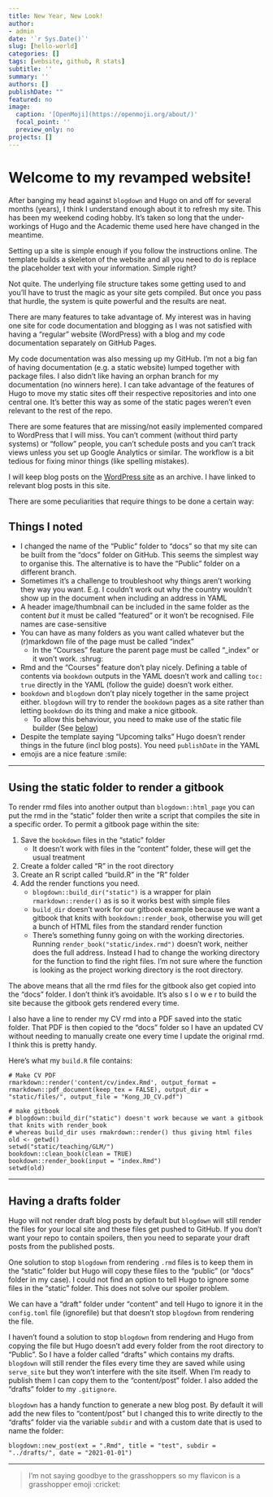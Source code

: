 ```yaml
---
title: New Year, New Look!
author:
- admin
date: '`r Sys.Date()`'
slug: [hello-world]
categories: []
tags: [website, github, R stats]
subtitle: ''
summary: ''
authors: []
publishDate: ""
featured: no
image:
  caption: '[OpenMoji](https://openmoji.org/about/)'
  focal_point: ''
  preview_only: no
projects: []
---
```


# Welcome to my revamped website!

After banging my head against `blogdown` and Hugo on and off for several months (years), I think I understand enough about it to refresh my site. This has been my weekend coding hobby. It's taken so long that the under-workings of Hugo and the Academic theme used here have changed in the meantime.  

Setting up a site is simple enough if you follow the instructions online. The template builds a skeleton of the website and all you need to do is replace the placeholder text with your information. Simple right?  

Not quite. The underlying file structure takes some getting used to and you'll have to trust the magic as your site gets compiled. But once you pass that hurdle, the system is quite powerful and the results are neat. 

There are many features to take advantage of. My interest was in having one site for code documentation and blogging as I was not satisfied with having a "regular" website (WordPress) with a blog and my code documentation separately on GitHub Pages. 

My code documentation was also messing up my GitHub. I'm not a big fan of having documentation (e.g. a static website) lumped together with package files. I also didn't like having an orphan branch for my documentation (no winners here). I can take advantage of the features of Hugo to move my static sites off their respective repositories and into one central one. It's better this way as some of the static pages weren't even relevant to the rest of the repo.

There are some features that are missing/not easily implemented compared to WordPress that I will miss. You can't comment (without third party systems) or "follow" people, you can't schedule posts and you can't track views unless you set up Google Analytics or similar. The workflow is a bit tedious for fixing minor things (like spelling mistakes).

I will keep blog posts on the [WordPress site](https://jacintakongresearch.wordpress.com) as an archive. I have linked to relevant blog posts in this site. 

There are some peculiarities that require things to be done a certain way:

## Things I noted

* I changed the name of the "Public" folder to "docs" so that my site can be built from the "docs" folder on GitHub. This seems the simplest way to organise this. The alternative is to have the "Public" folder on a different branch.
* Sometimes it's a challenge to troubleshoot why things aren't working they way you want. E.g. I couldn't work out why the country wouldn't show up in the document when including an address in YAML
* A header image/thumbnail can be included in the same folder as the content *but* it must be called "featured" or it won't be recognised. File names are case-sensitive
* You can have as many folders as you want called whatever but the (r)markdown file of the page must be called "index"
    * In the "Courses" feature the parent page must be called "_index" or it won't work. :shrug:
* Rmd and the "Courses" feature don't play nicely. Defining a table of contents via `bookdown` outputs in the YAML doesn't work and calling `toc: true` directly in the YAML (follow the guide) doesn't work either.
* `bookdown` and `blogdown` don't play nicely together in the same project either. `blogdown` will try to render the `bookdown` pages as a site rather than letting `bookdown` do its thing and make a nice gitbook. 
    * To allow this behaviour, you need to make use of the static file builder (See [below](#gitbook))
* Despite the template saying "Upcoming talks" Hugo doesn't render things in the future (incl blog posts). You need `publishDate` in the YAML
* emojis are a nice feature :smile:

***

## Using the static folder to render a gitbook {#gitbook}

To render rmd files into another output than `blogdown::html_page` you can put the rmd in the "static" folder then write a script that compiles the site in a specific order. To permit a gitbook page within the site:

1. Save the `bookdown` files in the "static" folder
    * It doesn't work with files in the "content" folder, these will get the usual treatment
2. Create a folder called "R" in the root directory
3. Create an R script called "build.R" in the "R" folder
4. Add the render functions you need. 
    * `blogdown::build_dir("static")` is a wrapper for plain `rmarkdown::render()` as is so it works best with simple files
    * `build_dir` doesn't work for our gitbook example because we want a gitbook that knits with `bookdown::render_book`, otherwise you will get a bunch of HTML files from the standard render function
    * There's something funny going on with the working directories. Running `render_book("static/index.rmd")` doesn't work, neither does the full address. Instead I had to change the working directory for the function to find the right files. I'm not sure where the function is looking as the project working directory is the root directory. 
    
The above means that all the rmd files for the gitbook also get copied into the "docs" folder. I don't think it's avoidable. It's also s l o w e r to build the site because the gitbook gets rendered every time. 
    
I also have a line to render my CV rmd into a PDF saved into the static folder. That PDF is then copied to the "docs" folder so I have an updated CV without needing to manually create one every time I update the original rmd. I think this is pretty handy.

Here's what my `build.R` file contains:

```
# Make CV PDF
rmarkdown::render('content/cv/index.Rmd', output_format = rmarkdown::pdf_document(keep_tex = FALSE), output_dir = "static/files/", output_file = "Kong_JD_CV.pdf")

# make gitbook
# blogdown::build_dir("static") doesn't work because we want a gitbook that knits with render_book
# whereas build_dir uses rmakrdown::render() thus giving html files
old <- getwd()
setwd("static/teaching/GLM/")
bookdown::clean_book(clean = TRUE)
bookdown::render_book(input = "index.Rmd")
setwd(old)
```

***

## Having a drafts folder

Hugo will not render draft blog posts by default but `blogdown` will still render the files for your local site and these files get pushed to GitHub. If you don't want your repo to contain spoilers, then you need to separate your draft posts from the published posts.  

One solution to stop `blogdown` from rendering `.rmd` files is to keep them in the "static" folder but Hugo will copy these files to the "public" (or "docs" folder in my case). I could not find an option to tell Hugo to ignore some files in the "static" folder. This does not solve our spoiler problem.

We can have a "draft" folder under "content" and tell Hugo to ignore it in the `config.toml` file (ignorefile) but that doesn't stop `blogdown` from rendering the file. 

I haven't found a solution to stop `blogdown` from rendering and Hugo from copying the file but Hugo doesn't add every folder from the root directory to "Public". So I have a folder called "drafts" which contains my drafts. `blogdown` will still render the files every time they are saved while using `serve_site` but they won't interfere with the site itself. When I'm ready to publish them I can copy them to the "content/post" folder. I also added the "drafts" folder to my `.gitignore`.

`blogdown` has a handy function to generate a new blog post. By default it will add the new files to "content/post" but I changed this to write directly to the "drafts" folder via the variable `subdir` and with a custom date that is used to name the folder:

```
blogdown::new_post(ext = ".Rmd", title = "test", subdir = "../drafts/", date = "2021-01-01")
```
***
> I'm not saying goodbye to the grasshoppers so my flavicon is a grasshopper emoji :cricket:
